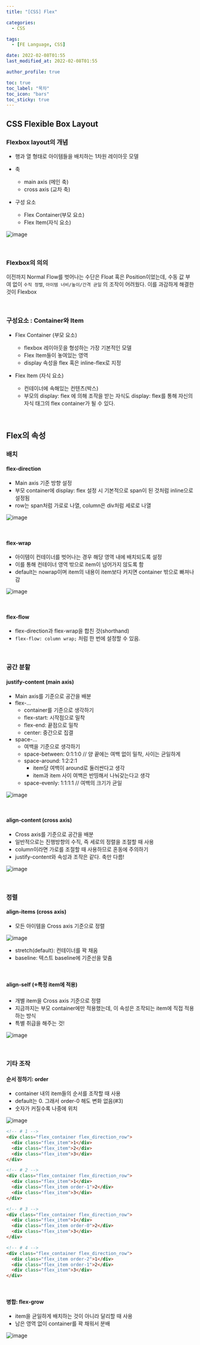 ```yaml
---
title: "[CSS] Flex"

categories:
  - CSS

tags:
  - [FE Language, CSS]

date: 2022-02-08T01:55
last_modified_at: 2022-02-08T01:55

author_profile: true

toc: true
toc_label: "목차"
toc_icon: "bars"
toc_sticky: true
---
```


## CSS Flexible Box Layout

### Flexbox layout의 개념

- 행과 열 형태로 아이템들을 배치하는 1차원 레이아웃 모델
- 축

  - main axis (메인 축)
  - cross axis (교차 축)

- 구성 요소

  - Flex Container(부모 요소)
  - Flex Item(자식 요소)

![image](https://user-images.githubusercontent.com/86189596/152825986-1da6f279-62a6-4759-ba4b-1ce893ebf4f1.png)

<br />

### Flexbox의 의의

이전까지 Normal Flow를 벗어나는 수단은 Float 혹은 Position이었는데, 수동 값 부여 없이 `수직 정렬`, `아이템 너비/높이/간격 균일` 의 조작이 어려웠다. 이를 과감하게 해결한 것이 Flexbox

<br />

### 구성요소 : Container와 Item

- Flex Container (부모 요소)

  - flexbox 레이아웃을 형성하는 가장 기본적인 모델
  - Flex Item들이 놓여있는 영역
  - display 속성을 flex 혹은 inline-flex로 지정

- Flex Item (자식 요소)
  - 컨테이너에 속해있는 컨텐츠(박스)
  - 부모의 display: flex 에 의해 조작을 받는 자식도 display: flex를 통해 자신의 자식 태그의 flex container가 될 수 있다.

<br />

## Flex의 속성

### 배치

#### flex-direction

- Main axis 기준 방향 설정
- 부모 container에 display: flex 설정 시 기본적으로 span이 된 것처럼 inline으로 설정됨
- row는 span처럼 가로로 나열, column은 div처럼 세로로 나열

![image](https://user-images.githubusercontent.com/86189596/152828934-823ef965-3f51-4435-a04a-3b84b95f966b.png)

<br />

#### flex-wrap

- 아이템이 컨테이너를 벗어나는 경우 해당 영역 내에 배치되도록 설정
- 이를 통해 컨테이너 영역 밖으로 item이 넘어가지 않도록 함
- default는 nowrap이며 item의 내용이 item보다 커지면 container 밖으로 빠져나감

![image](https://user-images.githubusercontent.com/86189596/152829640-42a1208d-2f35-49f4-a36b-efcdca274cdc.png)

<br />

#### flex-flow

- flex-direction과 flex-wrap을 합친 것(shorthand)
- `flex-flow: column wrap;` 처럼 한 번에 설정할 수 있음.

<br />

### 공간 분할

#### justify-content (main axis)

- Main axis를 기준으로 공간을 배분
- flex-...
  - container를 기준으로 생각하기
  - flex-start: 시작점으로 밀착
  - flex-end: 끝점으로 밀착
  - center: 중간으로 집결
- space-...
  - 여백을 기준으로 생각하기
  - space-between: 0:1:1:0 // 양 끝에는 여백 없이 밀착, 사이는 균일하게
  - space-around: 1:2:2:1
    - item당 여백이 around로 둘러싼다고 생각
    - item과 item 사이 여백은 반띵해서 나눠갖는다고 생각
  - space-evenly: 1:1:1:1 // 여백의 크기가 균일

![image](https://user-images.githubusercontent.com/86189596/152830364-4cb61378-5fe8-4b57-8957-86b5ad0133aa.png)

<br />

#### align-content (cross axis)

- Cross axis를 기준으로 공간을 배분
- 일반적으로는 진행방향의 수직, 즉 세로의 정렬을 조절할 때 사용
- column이라면 가로를 조절할 때 사용하므로 혼동에 주의하기
- justify-content와 속성과 조작은 같다. 축만 다름!

![image](https://user-images.githubusercontent.com/86189596/152831045-813f0ba2-d5ad-4e7b-8b9b-e9fbc746ca7b.png)

<br />

### 정렬

#### align-items (cross axis)

- 모든 아이템을 Cross axis 기준으로 정렬

![image](https://user-images.githubusercontent.com/86189596/152831630-dac7155f-23c1-4371-9094-65a8611e0088.png)

- stretch(default): 컨테이너를 꽉 채움
- baseline: 텍스트 baseline에 기준선을 맞춤

<br />

#### align-self (⭐특정 item에 적용)

- 개별 item을 Cross axis 기준으로 정렬
- 지금까지는 부모 container에만 적용했는데, 이 속성은 조작되는 item에 직접 적용하는 방식
- 특별 취급을 해주는 것!

![image](https://user-images.githubusercontent.com/86189596/152831842-9d85770a-9a95-44e0-b774-df4ea92be221.png)

<br />

### 기타 조작

#### 순서 정하기: order

- container 내의 item들의 순서를 조작할 때 사용
- default는 0. 그래서 order-0 해도 변화 없음(#3)
- 숫자가 커질수록 나중에 위치

![image](https://user-images.githubusercontent.com/86189596/152833883-3564cc4c-77dd-4c9d-a24e-0962b522d3ae.png)

```html
<!-- # 1 -->
<div class="flex_container flex_direction_row">
  <div class="flex_item">1</div>
  <div class="flex_item">2</div>
  <div class="flex_item">3</div>
</div>

<!-- # 2 -->
<div class="flex_container flex_direction_row">
  <div class="flex_item">1</div>
  <div class="flex_item order-1">2</div>
  <div class="flex_item">3</div>
</div>

<!-- # 3 -->
<div class="flex_container flex_direction_row">
  <div class="flex_item">1</div>
  <div class="flex_item order-0">2</div>
  <div class="flex_item">3</div>
</div>

<!-- # 4 -->
<div class="flex_container flex_direction_row">
  <div class="flex_item order-2">1</div>
  <div class="flex_item order-1">2</div>
  <div class="flex_item">3</div>
</div>
```

<br />

#### 병합: flex-grow

- item을 균일하게 배치하는 것이 아니라 달리할 때 사용
- 남은 영역 없이 container를 꽉 채워서 분배

![image](https://user-images.githubusercontent.com/86189596/152832441-0847ab3d-1332-47ba-8923-c4d0cef7f439.png)
